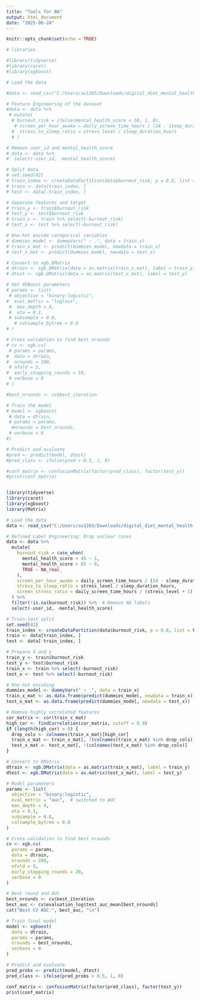 ```yaml
---
title: "Tools for BA"
output: html_document
date: "2025-06-24"
---
```


```r
knitr::opts_chunk$set(echo = TRUE)
```

```r

# libraries

#library(tidyverse)
#library(caret)
#library(xgboost)

# Load the data

#data <- read_csv("C:/Users/av1265/Downloads/digital_diet_mental_health.csv")

# Feature Engineering of the dataset
#data <- data %>%
 # mutate(
  # burnout_risk = ifelse(mental_health_score < 50, 1, 0),
   # screen_per_hour_awake = daily_screen_time_hours / (24 - sleep_duration_hours),
  #  stress_to_sleep_ratio = stress_level / sleep_duration_hours
  # )

# Remove user_id and mental_health_score 
# data <- data %>%
#  select(-user_id, -mental_health_score)

# Split data
# set.seed(42)
# train_index <- createDataPartition(data$burnout_risk, p = 0.8, list = FALSE)
# train <- data[train_index, ]
# test <- data[-train_index, ]

# Separate features and target
# train_y <- train$burnout_risk
# test_y <- test$burnout_risk
# train_x <- train %>% select(-burnout_risk)
# test_x <- test %>% select(-burnout_risk)

# One-hot encode categorical variables
# dummies_model <- dummyVars(" ~ .", data = train_x)
# train_x_mat <- predict(dummies_model, newdata = train_x)
# test_x_mat <- predict(dummies_model, newdata = test_x)

# Convert to xgb.DMatrix
# dtrain <- xgb.DMatrix(data = as.matrix(train_x_mat), label = train_y)
# dtest <- xgb.DMatrix(data = as.matrix(test_x_mat), label = test_y)

# Set XGBoost parameters
# params <- list(
 # objective = "binary:logistic",
#  eval_metric = "logloss",
 #  max_depth = 4,
 #  eta = 0.1,
 # subsample = 0.8,
   # colsample_bytree = 0.8
# )

# Cross-validation to find best nrounds
# cv <- xgb.cv(
 # params = params,
#  data = dtrain,
#  nrounds = 100,
 # nfold = 5,
#  early_stopping_rounds = 10,
 # verbose = 0
# )

#best_nrounds <- cv$best_iteration

# Train the model
# model <- xgboost(
 # data = dtrain,
 # params = params,
  #nrounds = best_nrounds,
 # verbose = 0
#)

# Predict and evaluate
#pred <- predict(model, dtest)
#pred_class <- ifelse(pred > 0.5, 1, 0)

#conf_matrix <- confusionMatrix(factor(pred_class), factor(test_y))
#print(conf_matrix)

```
```r

```

```r
library(tidyverse)
library(caret)
library(xgboost)
library(Matrix)

# Load the data
data <- read_csv("C:/Users/av1265/Downloads/digital_diet_mental_health.csv")

# Refined Label Engineering: Drop unclear cases
data <- data %>%
  mutate(
    burnout_risk = case_when(
      mental_health_score < 45 ~ 1,
      mental_health_score > 65 ~ 0,
      TRUE ~ NA_real_
    ),
    screen_per_hour_awake = daily_screen_time_hours / (24 - sleep_duration_hours),
    stress_to_sleep_ratio = stress_level / sleep_duration_hours,
    screen_stress_ratio = daily_screen_time_hours / (stress_level + 1)
  ) %>%
  filter(!is.na(burnout_risk)) %>%  # Remove NA labels
  select(-user_id, -mental_health_score)

# Train-test split
set.seed(42)
train_index <- createDataPartition(data$burnout_risk, p = 0.8, list = FALSE)
train <- data[train_index, ]
test <- data[-train_index, ]

# Prepare X and y
train_y <- train$burnout_risk
test_y <- test$burnout_risk
train_x <- train %>% select(-burnout_risk)
test_x <- test %>% select(-burnout_risk)

# One-hot encoding
dummies_model <- dummyVars(" ~ .", data = train_x)
train_x_mat <- as.data.frame(predict(dummies_model, newdata = train_x))
test_x_mat <- as.data.frame(predict(dummies_model, newdata = test_x))

# Remove highly correlated features
cor_matrix <- cor(train_x_mat)
high_cor <- findCorrelation(cor_matrix, cutoff = 0.9)
if (length(high_cor) > 0) {
  drop_cols <- colnames(train_x_mat)[high_cor]
  train_x_mat <- train_x_mat[, !(colnames(train_x_mat) %in% drop_cols)]
  test_x_mat <- test_x_mat[, !(colnames(test_x_mat) %in% drop_cols)]
}

# Convert to DMatrix
dtrain <- xgb.DMatrix(data = as.matrix(train_x_mat), label = train_y)
dtest <- xgb.DMatrix(data = as.matrix(test_x_mat), label = test_y)

# Model parameters
params <- list(
  objective = "binary:logistic",
  eval_metric = "auc",  # switched to AUC
  max_depth = 4,
  eta = 0.1,
  subsample = 0.8,
  colsample_bytree = 0.8
)

# Cross-validation to find best nrounds
cv <- xgb.cv(
  params = params,
  data = dtrain,
  nrounds = 200,
  nfold = 5,
  early_stopping_rounds = 20,
  verbose = 0
)

# Best round and AUC
best_nrounds <- cv$best_iteration
best_auc <- cv$evaluation_log$test_auc_mean[best_nrounds]
cat("Best CV AUC:", best_auc, "\n")

# Train final model
model <- xgboost(
  data = dtrain,
  params = params,
  nrounds = best_nrounds,
  verbose = 0
)

# Predict and evaluate
pred_probs <- predict(model, dtest)
pred_class <- ifelse(pred_probs > 0.5, 1, 0)

conf_matrix <- confusionMatrix(factor(pred_class), factor(test_y))
print(conf_matrix)

```

